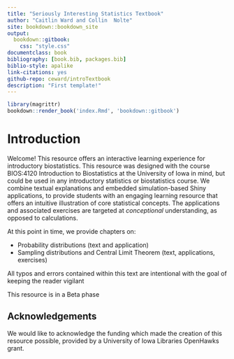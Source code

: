 ```yaml
--- 
title: "Seriously Interesting Statistics Textbook"
author: "Caitlin Ward and Collin  Nolte"
site: bookdown::bookdown_site
output: 
  bookdown::gitbook:
    css: "style.css"
documentclass: book
bibliography: [book.bib, packages.bib]
biblio-style: apalike
link-citations: yes
github-repo: ceward/introTextbook
description: "First template!"
---
```



```r
library(magrittr)
bookdown::render_book('index.Rmd', 'bookdown::gitbook')
```


# Introduction {-}

Welcome! This resource offers an interactive learning experience for introductory biostatistics. This resource was designed with the course BIOS:4120 Introduction to Biostatistics at the University of Iowa in mind, but could be used in any introductory statistics or biostatistics course. We combine textual explanations and embedded simulation-based Shiny applications, to provide students with an engaging learning resource that offers an intuitive illustration of core statistical concepts. The applications and associated exercises are targeted at *conceptional* understanding, as opposed to calculations.

At this point in time, we provide chapters on:

* Probability distributions (text and application)
* Sampling distributions and Central Limit Theorem  (text, applications, exercises)

All typos and errors contained within this text are intentional with the goal of keeping the reader vigilant

::: {.infobox .hazard data-latex="hazard"}
This resource is in a Beta phase
:::

## Acknowledgements

We would like to acknowledge the funding which made the creation of this resource possible, provided by a University of Iowa Libraries OpenHawks grant.







